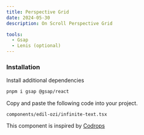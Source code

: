```yaml
---
title: Perspective Grid
date: 2024-05-30
description: On Scroll Perspective Grid

tools:
  - Gsap
  - Lenis (optional)
---
```


<ComponentPreview name="perspective-grid-demo" />

<Steps>

### Installation

Install additional dependencies

```bash
pnpm i gsap @gsap/react
```

Copy and paste the following code into your project.

```text
components/edil-ozi/infinite-text.tsx
```

<ComponentSource name="perspective-grid" />

</Steps>

This component is inspired by [Codrops](https://tympanus.net/codrops/)
